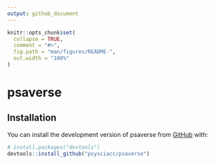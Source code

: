 ```yaml
---
output: github_document
---
```


<!-- README.md is generated from README.Rmd. Please edit that file -->

```r
knitr::opts_chunk$set(
  collapse = TRUE,
  comment = "#>",
  fig.path = "man/figures/README-",
  out.width = "100%"
)
```

# psaverse

<!-- badges: start -->
<!-- badges: end -->



## Installation

You can install the development version of psaverse from [GitHub](https://github.com/) with:

``` r
# install.packages("devtools")
devtools::install_github("psysciacc/psaverse")
```
